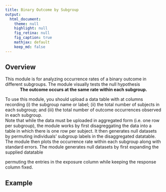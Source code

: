 ```yaml
---
title: Binary Outcome by Subgroup
output:
  html_document:
    theme: null
    highlight: null
    fig_retina: null
    fig_caption: true
    mathjax: default 
    keep_md: false
---
```



## Overview {#shinytab1}

This module is for analyzing occurrence rates of a binary outcome in different subgroups.
The module visually tests the null hypothesis
<center>
**The outcome occurs at the same rate within each subgroup.**
</center>
To use this module, you should upload a data table with at columns recording (i) the subgroup name or label; (ii) the total number of subjects in each subgroup; and (iii) the total number of outcome occurrences observed in each subgroup.  
Note that while the data must be uploaded in aggregated form (i.e. one row per subgroup), the module works by first disagreggating the data into a table in which there is one row per subject.
It then generates null datasets by permuting individuals' subgroup labels in the disaggregated datatable.
The module then plots the occurrence rate within each subgroup along with standard errors. 
The module generates null datasets by first expanding the supplied datatable 

permuting the entries in the exposure column while keeping the response column fixed.


## Example {#shinytab2}
<!-- SKD TO DO: write up the vignette for this analysis -->
